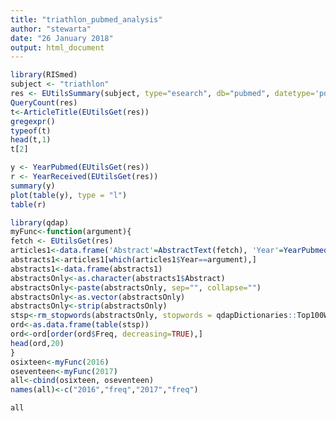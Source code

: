 ```yaml
---
title: "triathlon_pubmed_analysis"
author: "stewarta"
date: "26 January 2018"
output: html_document
---
```


```r
library(RISmed)
subject <- "triathlon"
res <- EUtilsSummary(subject, type="esearch", db="pubmed", datetype='pdat', mindate=2000, maxdate=2017, retmax=500)
QueryCount(res)
t<-ArticleTitle(EUtilsGet(res))
gregexpr()
typeof(t)
head(t,1)
t[2]
```

```r
y <- YearPubmed(EUtilsGet(res))
r <- YearReceived(EUtilsGet(res))
summary(y)
plot(table(y), type = "l")
table(r)
```

```r
library(qdap)
myFunc<-function(argument){
fetch <- EUtilsGet(res)
articles1<-data.frame('Abstract'=AbstractText(fetch), 'Year'=YearPubmed(fetch))
abstracts1<-articles1[which(articles1$Year==argument),]
abstracts1<-data.frame(abstracts1)
abstractsOnly<-as.character(abstracts1$Abstract)
abstractsOnly<-paste(abstractsOnly, sep="", collapse="")
abstractsOnly<-as.vector(abstractsOnly)
abstractsOnly<-strip(abstractsOnly)
stsp<-rm_stopwords(abstractsOnly, stopwords = qdapDictionaries::Top100Words)
ord<-as.data.frame(table(stsp))
ord<-ord[order(ord$Freq, decreasing=TRUE),]
head(ord,20)
}
osixteen<-myFunc(2016)
oseventeen<-myFunc(2017)
all<-cbind(osixteen, oseventeen)
names(all)<-c("2016","freq","2017","freq")

all
```